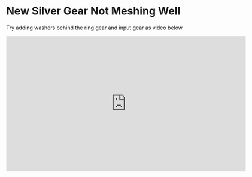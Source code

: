 # New Silver Gear Not Meshing Well
 
Try adding washers behind the ring gear and input gear as video below
<iframe width="640" height="360" src="https://www.youtube.com/embed/FRGyca01L08" title="WPL RC Metal Axle Steel Gears Binding Solution - CRITICAL UPDATE!" frameborder="0" allow="accelerometer; autoplay; clipboard-write; encrypted-media; gyroscope; picture-in-picture; web-share" allowfullscreen></iframe>